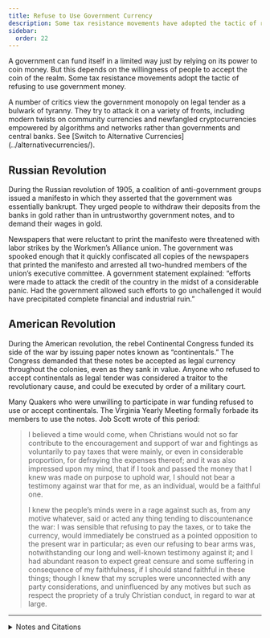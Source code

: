```yaml
---
title: Refuse to Use Government Currency
description: Some tax resistance movements have adopted the tactic of refusing to use government money.
sidebar:
  order: 22
---
```


A government can fund itself in a limited way just by relying on its power to coin money.
But this depends on the willingness of people to accept the coin of the realm.
Some tax resistance movements adopt the tactic of refusing to use government money.

<Aside type="note" title="See also">
A number of critics view the government monopoly on legal tender as a bulwark of tyranny.
They try to attack it on a variety of fronts, including modern twists on community currencies and newfangled cryptocurrencies empowered by algorithms and networks rather than governments and central banks.
See [Switch to Alternative Currencies](../alternativecurrencies/).
</Aside>

## <Badge text="Example" size="medium" /> Russian Revolution

During the Russian revolution of 1905, a coalition of anti-government groups issued a manifesto in which they asserted that the government was essentially bankrupt.
They urged people to withdraw their deposits from the banks in gold rather than in untrustworthy government notes, and to demand their wages in gold.

Newspapers that were reluctant to print the manifesto were threatened with labor strikes by the Workmen’s Alliance union.
The government was spooked enough that it quickly confiscated all copies of the newspapers that printed the manifesto and arrested all two-hundred members of the union’s executive committee.
A government statement explained: “efforts were made to attack the credit of the country in the midst of a considerable panic.
Had the government allowed such efforts to go unchallenged it would have precipitated complete financial and industrial ruin.”

## <Badge text="Example" size="medium" /> American Revolution

During the American revolution, the rebel Continental Congress funded its side of the war by issuing paper notes known as “continentals.”
The Congress demanded that these notes be accepted as legal currency throughout the colonies, even as they sank in value.
Anyone who refused to accept continentals as legal tender was considered a traitor to the revolutionary cause, and could be executed by order of a military court.

Many Quakers who were unwilling to participate in war funding refused to use or accept continentals.
The Virginia Yearly Meeting formally forbade its members to use the notes.
Job Scott wrote of this period:

> I believed a time would come, when Christians would not so far contribute to the encouragement and support of war and fightings as voluntarily to pay taxes that were mainly, or even in considerable proportion, for defraying the expenses thereof; and it was also impressed upon my mind, that if I took and passed the money that I knew was made on purpose to uphold war, I should not bear a testimony against war that for me, as an individual, would be a faithful one.
>
> I knew the people’s minds were in a rage against such as, from any motive whatever, said or acted any thing tending to discountenance the war: I was sensible that refusing to pay the taxes, or to take the currency, would immediately be construed as a pointed opposition to the present war in particular; as even our refusing to bear arms was, notwithstanding our long and well-known testimony against it; and I had abundant reason to expect great censure and some suffering in consequence of my faithfulness, if I should stand faithful in these things; though I knew that my scruples were unconnected with any party considerations, and uninfluenced by any motives but such as respect the propriety of a truly Christian conduct, in regard to war at large.

<Aside type="tip" title="Wikipedia">
  <WikipediaBadge title="Seigniorage" />
  <WikipediaBadge title="Saint Petersburg Soviet" />
  <WikipediaBadge title="Continental Congress" />
  <WikipediaBadge title="Early American currency" />
  <WikipediaBadge title="Quakers" />
</Aside>

---

<details>
<summary>Notes and Citations</summary>

* “Riga Now in Flames, Rebels Control Country”, “Exciting Scenes at Arrest of Workmen’s Alliance Committee,” and “Government Defines Position Clearly” <i>New York Herald</i> 19 December 1905, p. 4
* Scott, Job “I Was Greatly Exercised in Spirit” <i>American Quaker War Tax Resistance</i>, 2nd ed. (2011) pp. 94–95

</details>
